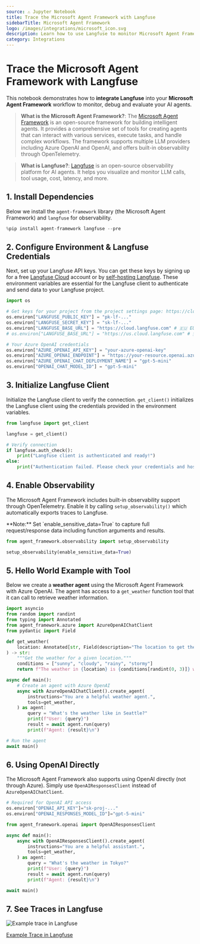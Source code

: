 ```yaml
---
source: ⚠️ Jupyter Notebook
title: Trace the Microsoft Agent Framework with Langfuse
sidebarTitle: Microsoft Agent Framework
logo: /images/integrations/microsoft_icon.svg
description: Learn how to use Langfuse to monitor Microsoft Agent Framework to debug and evaluate your AI agents
category: Integrations
---
```


# Trace the Microsoft Agent Framework with Langfuse

This notebook demonstrates how to **integrate Langfuse** into your **Microsoft Agent Framework** workflow to monitor, debug and evaluate your AI agents.

> **What is the Microsoft Agent Framework?**: The [Microsoft Agent Framework](https://github.com/microsoft/agent-framework) is an open-source framework for building intelligent agents. It provides a comprehensive set of tools for creating agents that can interact with various services, execute tasks, and handle complex workflows. The framework supports multiple LLM providers including Azure OpenAI and OpenAI, and offers built-in observability through OpenTelemetry.

> **What is Langfuse?**: [Langfuse](https://langfuse.com/) is an open-source observability platform for AI agents. It helps you visualize and monitor LLM calls, tool usage, cost, latency, and more.

## 1. Install Dependencies

Below we install the `agent-framework` library (the Microsoft Agent Framework) and `langfuse` for observability.


```python
%pip install agent-framework langfuse --pre
```

## 2. Configure Environment & Langfuse Credentials

Next, set up your Langfuse API keys. You can get these keys by signing up for a free [Langfuse Cloud](https://cloud.langfuse.com/) account or by [self-hosting Langfuse](https://langfuse.com/self-hosting). These environment variables are essential for the Langfuse client to authenticate and send data to your Langfuse project.



```python
import os

# Get keys for your project from the project settings page: https://cloud.langfuse.com
os.environ["LANGFUSE_PUBLIC_KEY"] = "pk-lf-..." 
os.environ["LANGFUSE_SECRET_KEY"] = "sk-lf-..." 
os.environ["LANGFUSE_BASE_URL"] = "https://cloud.langfuse.com" # 🇪🇺 EU region
# os.environ["LANGFUSE_BASE_URL"] = "https://us.cloud.langfuse.com" # 🇺🇸 US region

# Your Azure OpenAI credentials
os.environ["AZURE_OPENAI_API_KEY"] = "your-azure-openai-key"
os.environ["AZURE_OPENAI_ENDPOINT"] = "https://your-resource.openai.azure.com/"
os.environ["AZURE_OPENAI_CHAT_DEPLOYMENT_NAME"] = "gpt-5-mini"
os.environ["OPENAI_CHAT_MODEL_ID"] = "gpt-5-mini"
```

## 3. Initialize Langfuse Client

Initialize the Langfuse client to verify the connection. `get_client()` initializes the Langfuse client using the credentials provided in the environment variables.



```python
from langfuse import get_client

langfuse = get_client()

# Verify connection
if langfuse.auth_check():
    print("Langfuse client is authenticated and ready!")
else:
    print("Authentication failed. Please check your credentials and host.")
```

## 4. Enable Observability

The Microsoft Agent Framework includes built-in observability support through OpenTelemetry. Enable it by calling `setup_observability()` which automatically exports traces to Langfuse.

<Callout type="info" emoji="ℹ️">
**Note:** Set `enable_sensitive_data=True` to capture full request/response data including function arguments and results.
</Callout>



```python
from agent_framework.observability import setup_observability

setup_observability(enable_sensitive_data=True)
```

## 5. Hello World Example with Tool

Below we create a **weather agent** using the Microsoft Agent Framework with Azure OpenAI. The agent has access to a `get_weather` function tool that it can call to retrieve weather information.


```python
import asyncio
from random import randint
from typing import Annotated
from agent_framework.azure import AzureOpenAIChatClient
from pydantic import Field

def get_weather(
    location: Annotated[str, Field(description="The location to get the weather for.")],
) -> str:
    """Get the weather for a given location."""
    conditions = ["sunny", "cloudy", "rainy", "stormy"]
    return f"The weather in {location} is {conditions[randint(0, 3)]} with a high of {randint(10, 30)}°C."

async def main():
    # Create an agent with Azure OpenAI
    async with AzureOpenAIChatClient().create_agent(
        instructions="You are a helpful weather agent.",
        tools=get_weather,
    ) as agent:
        query = "What's the weather like in Seattle?"
        print(f"User: {query}")
        result = await agent.run(query)
        print(f"Agent: {result}\n")

# Run the agent
await main()
```

## 6. Using OpenAI Directly

The Microsoft Agent Framework also supports using OpenAI directly (not through Azure). Simply use `OpenAIResponsesClient` instead of `AzureOpenAIChatClient`.


```python
# Required for OpenAI API access
os.environ["OPENAI_API_KEY"]="sk-proj-..."
os.environ["OPENAI_RESPONSES_MODEL_ID"]="gpt-5-mini" 
```


```python
from agent_framework.openai import OpenAIResponsesClient

async def main():
    async with OpenAIResponsesClient().create_agent(
        instructions="You are a helpful assistant.",
        tools=get_weather,
    ) as agent:
        query = "What's the weather in Tokyo?"
        print(f"User: {query}")
        result = await agent.run(query)
        print(f"Agent: {result}\n")

await main()
```

## 7. See Traces in Langfuse

![Example trace in Langfuse](https://langfuse.com/images/cookbook/integration_microsoft-agent-framework/microsoft-agent-framework-example-race.png)

[Example Trace in Langfuse](https://cloud.langfuse.com/project/cloramnkj0002jz088vzn1ja4/traces/232de211-7fcf-45c8-b415-6af0e8cd6eaa)
